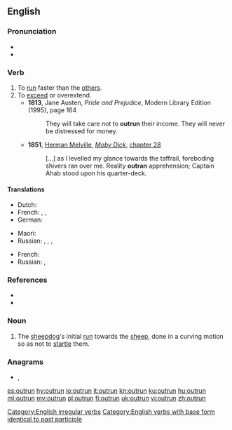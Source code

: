 ==English==

===Pronunciation===
* {{rhymes|ʌn|lang=en}}
* {{IPA|/ˈaʊtɹʌn/|lang=en}}

===Verb===
{{en-verb|outruns|outrunning|outran|outrun}}

# To [[run]] faster than the [[other]]s.
# To [[exceed]] or overextend.
#* '''1813''', Jane Austen, ''Pride and Prejudice'', Modern Library Edition (1995), page 164
#*: They will take care not to '''outrun''' their income. They will never be distressed for money.
#* '''1851''', [[w:Herman Melville|Herman Melville]], ''[[w:Moby Dick|Moby Dick]]'', [[s:Moby-Dick/Chapter 28|chapter 28]]
#*: [...] as I levelled my glance towards the taffrail, foreboding shivers ran over me. Reality '''outran''' apprehension; Captain Ahab stood upon his quarter-deck.

====Translations====
{{trans-top|run faster}}
* Dutch: {{t+|nl|ontlopen}}
* French: {{t|fr|[[prendre]] [[de]] [[l']][[avance]] [[sur]]}}, {{t+|fr|distancer}}, {{t+|fr|prendre de vitesse}}
* German: {{t+|de|überholen}}
{{trans-mid}}
* Maori: {{t|mi|kaikape}}
* Russian: {{t+|ru|обгоня́ть|impf}}, {{t+|ru|обогна́ть|pf}}, {{t+|ru|опережа́ть|impf}}, {{t+|ru|опереди́ть|pf}}
{{trans-bottom}}

{{trans-top|exceed}}
* French: {{t+|fr|dépasser}}
* Russian: {{t+|ru|превосходи́ть|impf}}, {{t+|ru|превзойти́|pf}}
{{trans-mid}}
{{trans-bottom}}

===References===
* {{R:Century 1911}}
* {{R:Webster 1913}}

===Noun===
{{en-noun}}

# {{lb|en|sheepdog trials}} The [[sheepdog]]'s initial [[run]] towards the [[sheep]], done in a curving motion so as not to [[startle]] them.

===Anagrams===
* {{l|en|run out}}, {{l|en|runout}}

[[Category:English irregular verbs]]
[[Category:English verbs with base form identical to past participle]]

[[es:outrun]]
[[hy:outrun]]
[[io:outrun]]
[[it:outrun]]
[[kn:outrun]]
[[ku:outrun]]
[[hu:outrun]]
[[ml:outrun]]
[[my:outrun]]
[[pl:outrun]]
[[fi:outrun]]
[[uk:outrun]]
[[vi:outrun]]
[[zh:outrun]]